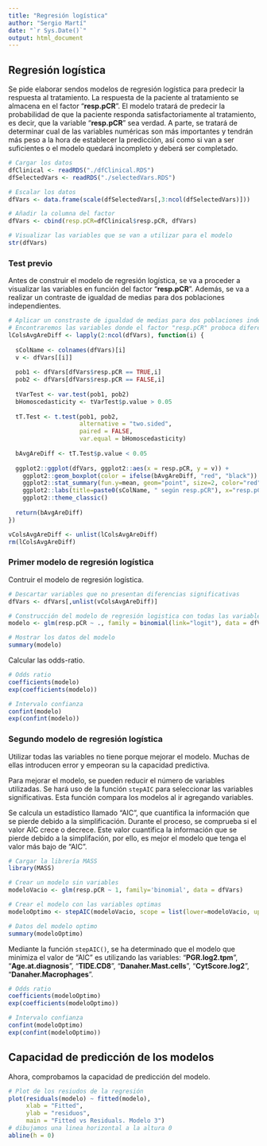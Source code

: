 ```yaml
---
title: "Regresión logística"
author: "Sergio Martí"
date: "`r Sys.Date()`"
output: html_document
---
```


## Regresión logística

Se pide elaborar sendos modelos de regresión logística para predecir la respuesta al tratamiento. La respuesta de la paciente al tratamiento se almacena en el factor "**resp.pCR**". El modelo tratará de predecir la probabilidad de que la paciente responda satisfactoriamente al tratamiento, es decir, que la variable "**resp.pCR**" sea verdad. A parte, se tratará de determinar cual de las variables numéricas son más importantes y tendrán más peso a la hora de establecer la predicción, así como si van a ser suficientes o el modelo quedará incompleto y deberá ser completado.

```r
# Cargar los datos
dfClinical <- readRDS("./dfClinical.RDS")
dfSelectedVars <- readRDS("./selectedVars.RDS")

# Escalar los datos
dfVars <- data.frame(scale(dfSelectedVars[,3:ncol(dfSelectedVars)]))

# Añadir la columna del factor
dfVars <- cbind(resp.pCR=dfClinical$resp.pCR, dfVars)

# Visualizar las variables que se van a utilizar para el modelo
str(dfVars)
```

### Test previo

Antes de construir el modelo de regresión logística, se va a proceder a visualizar las variables en función del factor "**resp.pCR**". Además, se va a realizar un contraste de igualdad de medias para dos poblaciones independientes.

```r
# Aplicar un constraste de igualdad de medias para dos poblaciones independientes.
# Encontraremos las variables donde el factor "resp.pCR" proboca diferencias significativas
lColsAvgAreDiff <- lapply(2:ncol(dfVars), function(i) {
  
  sColName <- colnames(dfVars)[i]
  v <- dfVars[[i]]
  
  pob1 <- dfVars[dfVars$resp.pCR == TRUE,i]
  pob2 <- dfVars[dfVars$resp.pCR == FALSE,i]
  
  tVarTest <- var.test(pob1, pob2)
  bHomoscedasticity <- tVarTest$p.value > 0.05
  
  tT.Test <- t.test(pob1, pob2, 
                    alternative = "two.sided", 
                    paired = FALSE, 
                    var.equal = bHomoscedasticity)
  
  bAvgAreDiff <- tT.Test$p.value < 0.05 
  
  ggplot2::ggplot(dfVars, ggplot2::aes(x = resp.pCR, y = v)) + 
    ggplot2::geom_boxplot(color = ifelse(bAvgAreDiff, "red", "black")) + 
    ggplot2::stat_summary(fun.y=mean, geom="point", size=2, color="red") + 
    ggplot2::labs(title=paste0(sColName, " según resp.pCR"), x="resp.pCR", y=sColName) + 
    ggplot2::theme_classic()
  
  return(bAvgAreDiff)
})

vColsAvgAreDiff <- unlist(lColsAvgAreDiff)
rm(lColsAvgAreDiff)
```

### Primer modelo de regresión logística

Contruir el modelo de regresión logística.

```r
# Descartar variables que no presentan diferencias significativas
dfVars <- dfVars[,unlist(vColsAvgAreDiff)]

# Construcción del modelo de regresión logistica con todas las variables
modelo <- glm(resp.pCR ~ ., family = binomial(link="logit"), data = dfVars)

# Mostrar los datos del modelo
summary(modelo)
```

Calcular las odds-ratio.

```r
# Odds ratio
coefficients(modelo)
exp(coefficients(modelo))

# Intervalo confianza
confint(modelo)
exp(confint(modelo))
```

### Segundo modelo de regresión logística

Utilizar todas las variables no tiene porque mejorar el modelo. Muchas de ellas introducen error y empeoran su la capacidad predictiva.

Para mejorar el modelo, se pueden reducir el número de variables utilizadas. Se hará uso de la función `stepAIC` para seleccionar las variables significativas. Esta función compara los modelos al ir agregando variables.

Se calcula un estadístico llamado "AIC", que cuantifica la información que se pierde debido a la simplificación. Durante el proceso, se comprueba si el valor AIC crece o decrece. Este valor cuantifica la información que se pierde debido a la simplifación, por ello, es mejor el modelo que tenga el valor más bajo de "AIC".

```r
# Cargar la librería MASS
library(MASS)

# Crear un modelo sin variables
modeloVacio <- glm(resp.pCR ~ 1, family='binomial', data = dfVars)

# Crear el modelo con las variables optimas
modeloOptimo <- stepAIC(modeloVacio, scope = list(lower=modeloVacio, upper=modelo), direction = 'both')

# Datos del modelo optimo
summary(modeloOptimo)
```

Mediante la función `stepAIC()`, se ha determinado que el modelo que minimiza el valor de "AIC" es utilizando las variables: "**PGR.log2.tpm**", "**Age.at.diagnosis**", "**TIDE.CD8**", "**Danaher.Mast.cells**", "**CytScore.log2**", "**Danaher.Macrophages**".

```r
# Odds ratio
coefficients(modeloOptimo)
exp(coefficients(modeloOptimo))

# Intervalo confianza
confint(modeloOptimo)
exp(confint(modeloOptimo))
```

## Capacidad de predicción de los modelos

Ahora, comprobamos la capacidad de predicción del modelo.

```r
# Plot de los resiudos de la regresión
plot(residuals(modelo) ~ fitted(modelo),
     xlab = "Fitted",
     ylab = "residuos",
     main = "Fitted vs Residuals. Modelo 3")
# dibujamos una linea horizontal a la altura 0
abline(h = 0)
```

